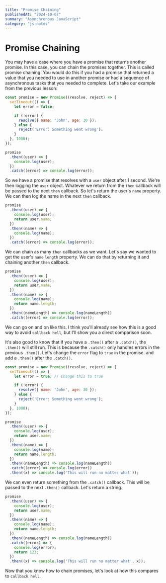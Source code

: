 ```yaml
---
title: "Promise Chaining"
publishedAt: "2024-10-07"
summary: "Asynchronous JavaScript"
category: "js-notes"
---
```

# Promise Chaining

You may have a case where you have a promise that returns another promise. In this case, you can chain the promises together. This is called promise chaining. You would do this if you had a promise that returned a value that you needed to use in another promise or had a sequence of asynchronous tasks that you needed to complete. Let's take our example from the previous lesson:

```js
const promise = new Promise((resolve, reject) => {
  setTimeout(() => {
    let error = false;

    if (!error) {
      resolve({ name: 'John', age: 30 });
    } else {
      reject('Error: Something went wrong');
    }
  }, 1000);
});

promise
  .then((user) => {
    console.log(user);
  })
  .catch((error) => console.log(error));
```

So we have a promise that resolves with a `user` object after 1 second. We're then logging the `user` object. Whatever we return from the `then` callback will be passed to the next `then` callback. So let's return the user's `name` property. We can then log the name in the next `then` callback.

```js
promise
  .then((user) => {
    console.log(user);
    return user.name;
  })
  .then((name) => {
    console.log(name);
  })
  .catch((error) => console.log(error));
```

We can chain as many `then` callbacks as we want. Let's say we wanted to get the user's `name` `length` property. We can do that by returning it and chaining another `then` callback.

```js
promise
  .then((user) => {
    console.log(user);
    return user.name;
  })
  .then((name) => {
    console.log(name);
    return name.length;
  })
  .then((nameLength) => console.log(nameLength))
  .catch((error) => console.log(error));
```

We can go on and on like this. I think you'll already see how this is a good way to avoid `callback hell`, but I'll show you a direct comparison soon.

It's also good to know that if you have a `.then()` after a `.catch()`, the `.then()` will still run. This is because the `.catch()` only handles errors in the previous `.then()`. Let's change the `error` flag to `true` in the promise. and add a `.then()` after the `.catch()`.

```js
const promise = new Promise((resolve, reject) => {
  setTimeout(() => {
    let error = true; // Change this to true

    if (!error) {
      resolve({ name: 'John', age: 30 });
    } else {
      reject('Error: Something went wrong');
    }
  }, 1000);
});

promise
  .then((user) => {
    console.log(user);
    return user.name;
  })
  .then((name) => {
    console.log(name);
    return name.length;
  })
  .then((nameLength) => console.log(nameLength))
  .catch((error) => console.log(error))
  .then((x) => console.log('This will run no matter what'));
```

We can even return something from the `.catch()` callback. This will be passed to the next `.then()` callback. Let's return a string.

```js
promise
  .then((user) => {
    console.log(user);
    return user.name;
  })
  .then((name) => {
    console.log(name);
    return name.length;
  })
  .then((nameLength) => console.log(nameLength))
  .catch((error) => {
    console.log(error);
    return 123;
  })
  .then((x) => console.log('This will run no matter what', x));
```

Now that you know how to chain promises, let's look at how this compares to `callback hell`.
